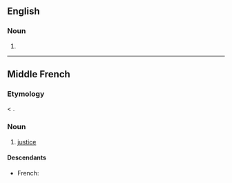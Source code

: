 ==English==

===Noun===
{{en-noun}}

# {{obsolete spelling of|justice}}

----

==Middle French==

===Etymology===
{{etyl|fro|frm}} < {{etyl|la|frm}} {{term|iustitia|lang=la}}.

===Noun===
{{frm-noun|f|s}}

# [[justice]]

====Descendants====
* French: {{l|fr|justice}}